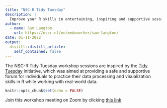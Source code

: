 ```yaml
---
title: "NSC-R Tidy Tuesday"
description: |
  Improve your R skills in entertaining, inspiring and supportive sessions moderated by your own colleagues.
author:
  - name: Sam Langton
    url: https://nscr.nl/en/medewerker/sam-langton/
date: 01-11-2022
output:
  distill::distill_article:
    self_contained: false
---
```

The NSC-R Tidy Tuesday workshop sessions are inspired by the [Tidy Tuesday](https://www.tidytuesday.com/) initiative, which was aimed at providing a safe and supportive forum for individuals to practice their data processing and visualization skills in R while working with real-world data. 


```r
knitr::opts_chunk$set(echo = FALSE)
```

Join this workshop meeting on Zoom by clicking [this link](https://us02web.zoom.us/j/86851126863?pwd=LzM5bU42Y0crRnJoRGtTWWExUHNSdz09)


